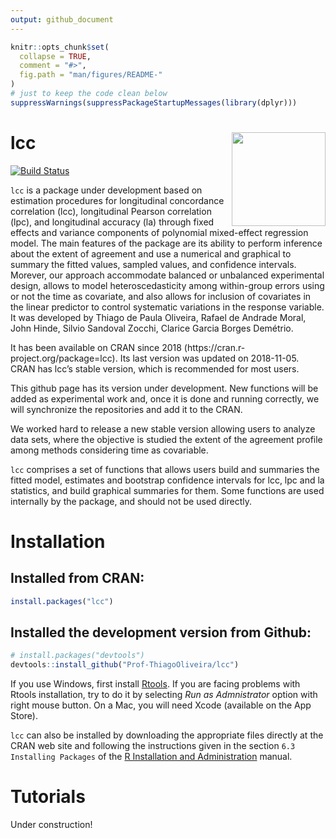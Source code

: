 ```yaml
---
output: github_document
---
```


<!-- README.md is generated from README.Rmd. Please edit that file -->

```r
knitr::opts_chunk$set(
  collapse = TRUE,
  comment = "#>",
  fig.path = "man/figures/README-"
)
# just to keep the code clean below
suppressWarnings(suppressPackageStartupMessages(library(dplyr)))
```

# lcc <img src="man/figures/logo.svg" align="right" height = 150/>

[![Build Status](https://travis-ci.org/Prof-ThiagoOliveira/lcc.svg?branch=master)](https://travis-ci.org/Prof-ThiagoOliveira/lcc)

`lcc` is a package under development based on estimation procedures for longitudinal concordance correlation (lcc), longitudinal Pearson correlation (lpc), and longitudinal accuracy (la) through fixed effects and variance components of polynomial mixed-effect regression model. The main features of the package are its ability to perform inference about the extent of agreement and use a numerical and graphical to summary the fitted values, sampled values, and confidence intervals. Morever, our approach accommodate balanced or unbalanced experimental design, allows to model heteroscedasticity among within-group errors using or not the time as covariate, and also allows for inclusion of covariates in the linear predictor to control systematic variations in the response variable. It was developed by Thiago de Paula Oliveira, Rafael de Andrade Moral, John Hinde, Silvio Sandoval Zocchi, Clarice Garcia Borges Demétrio.

It has been available on CRAN since 2018 (https://cran.r-project.org/package=lcc). Its last version was updated on 2018-11-05. CRAN has lcc's stable version, which is recommended for most users.

This github page has its version under development. New functions will be added as experimental work and, once it is done and running correctly, we will synchronize the repositories and add it to the CRAN.

We worked hard to release a new stable version allowing users to analyze data sets, where the objective is studied the extent of the agreement profile among methods considering time as covariable. 

`lcc` comprises a set of functions that allows users build and summaries the fitted model, estimates and bootstrap confidence intervals for lcc, lpc and la statistics, and build graphical summaries for them. Some functions are used internally by the package, and should not be used directly.


# Installation

## Installed from CRAN:
```r
install.packages("lcc")
```

## Installed the development version from Github:
```r
# install.packages("devtools")
devtools::install_github("Prof-ThiagoOliveira/lcc")
```
If you use Windows, first install [Rtools](https://cran.r-project.org/bin/windows/Rtools/). If you are facing problems with Rtools installation, try to do it by selecting *Run as Admnistrator* option with right mouse button. On a Mac, you will need Xcode (available on the App Store).

`lcc` can also be installed by downloading the appropriate files directly at the CRAN web site and following the instructions given in the section `6.3 Installing Packages` of the [R Installation and Administration](http://cran.r-project.org/doc/manuals/R-admin.pdf) manual.


# Tutorials

Under construction!